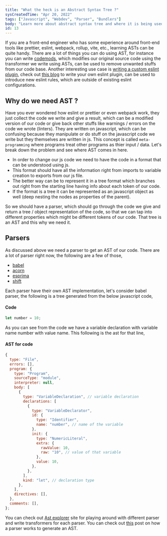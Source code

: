 ```yaml
---
title: "What the heck is an Abstract Syntax Tree ?"
sysCreatedTime: "Apr 20, 2022"
tags: ["Javascript", "Webdev", "Parser", "Bundlers"]
body: "Learn more about abstract syntax tree and where it is being used. Also learn how to leverage it to supercharge your javascript codebase."
id: 13
---
```


If you are a front-end engineer who has some experience around front-end tools like prettier, eslint, webpack, rollup, vite, etc.,
learning ASTs can be quite handy. There are a lot of things you can do using AST, for instance you can write
[codemods](https://github.com/facebook/jscodeshift), which modifies our original source code using the transformer we write using
ASTs, can be used to remove unwanted stuffs from our code base. Another interesting use case is
[writing a custom eslint plugin](https://eslint.org/docs/developer-guide/working-with-plugins), check out
[this blog](https://akshaykannan.tech/blog/custom-eslint-plugin) to write your own eslint plugin, can be used to introduce new eslint
rules, which are outside of existing eslint configurations.

## Why do we need AST ?

Have you ever wondered how eslint or prettier or even webpack work, they just collect the code we write and give a result, which can
be a modified version of our code or give back other stuffs like warnings / errors on the code we wrote (linters). They are written
on javascript, which can be confusing because they manipulate or do stuff on the javascript code we write but they themselves are
written in js. This concept is called `meta-programming` where programs treat other programs as thier input / data. Let's break down
the problem and see where AST comes in here.

- In order to change our js code we need to have the code in a format that can be understood using js.
- This format should have all the information right from imports to variable creation to exports from our js file.
- The better way can be to represent it in a tree format which branches out right from the starting line having info about each token of our code.
- If the format is a tree it can be represented as an javascript object as well (deep nesting the nodes as properties of the parent).

So we should have a parser, which should go through the code we give and return a tree / object representation of the code, so that we
can tap into different properties which might be different tokens of our code. That tree is an AST and this why we need it.

## Parsers

As discussed above we need a parser to get an AST of our code. There are a lot of parser right now, the following are a few of those,

- [babel](https://github.com/babel/babel)
- [acorn](https://github.com/acornjs/acorn)
- [esprima](https://github.com/jquery/esprima)
- [shift](https://github.com/shapesecurity/shift-parser-js)

Each parser have their own AST implementation, let's consider babel parser, the following is a tree generated from the below javascript code,

#### Code

```js
let number = 10;
```

As you can see from the code we have a variable declaration with variable name number with value name. This following is the ast for that line,

#### AST for code

```js
{
  type: "File",
  errors: [],
  program: {
    type: "Program",
    sourceType: "module",
    interpreter: null,
    body: [
      {
        type: "VariableDeclaration", // variable declaration
        declarations: [
          {
            type: "VariableDeclarator",
            id: {
              type: "Identifier",
              name: "number", // name of the variable
            },
            init: {
              type: "NumericLiteral",
              extra: {
                rawValue: 10,
                raw: "10", // value of that variable
              },
              value: 10,
            },
          },
        ],
        kind: "let", // declaration type
      },
    ],
    directives: [],
  },
  comments: [],
};
```

You can check out [Ast explorer](https://astexplorer.net/) site for playing around with different parser and write transformers for each
parser. You can check out [this](https://tomassetti.me/parsing-in-javascript/) post on how a parser works to generate an AST.
